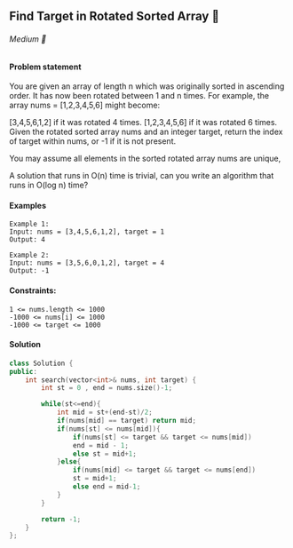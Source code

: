 ## Find Target in Rotated Sorted Array 🎯

###### Medium 🤨

#### Problem statement
You are given an array of length n which was originally sorted in ascending order. It has now been rotated between 1 and n times. For example, the array nums = [1,2,3,4,5,6] might become:

[3,4,5,6,1,2] if it was rotated 4 times.
[1,2,3,4,5,6] if it was rotated 6 times.
Given the rotated sorted array nums and an integer target, return the index of target within nums, or -1 if it is not present.

You may assume all elements in the sorted rotated array nums are unique,

A solution that runs in O(n) time is trivial, can you write an algorithm that runs in O(log n) time?
#### Examples
```
Example 1:
Input: nums = [3,4,5,6,1,2], target = 1
Output: 4
```
```
Example 2:
Input: nums = [3,5,6,0,1,2], target = 4
Output: -1
```
#### Constraints:
```
1 <= nums.length <= 1000
-1000 <= nums[i] <= 1000
-1000 <= target <= 1000
```

#### Solution
```cpp
class Solution {
public:
    int search(vector<int>& nums, int target) {
        int st = 0 , end = nums.size()-1;

        while(st<=end){
            int mid = st+(end-st)/2;
            if(nums[mid] == target) return mid;
            if(nums[st] <= nums[mid]){
                if(nums[st] <= target && target <= nums[mid])
                end = mid - 1;
                else st = mid+1;
            }else{
                if(nums[mid] <= target && target <= nums[end])
                st = mid+1;
                else end = mid-1;
            }
        }

        return -1;
    }
};
```